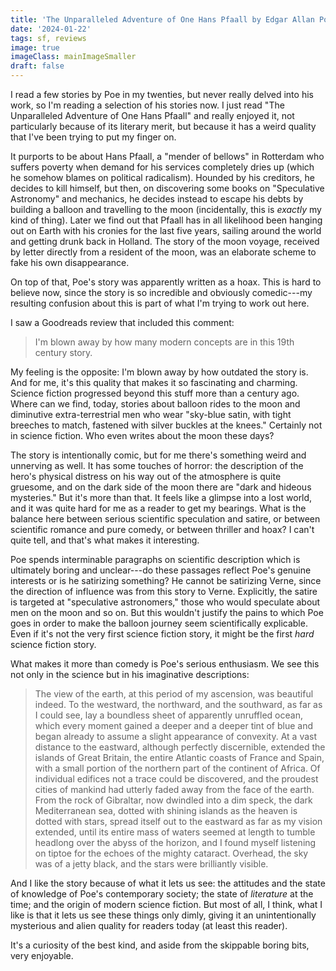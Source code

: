 ```yaml
---
title: 'The Unparalleled Adventure of One Hans Pfaall by Edgar Allan Poe (1835)'
date: '2024-01-22'
tags: sf, reviews
image: true
imageClass: mainImageSmaller
draft: false
---
```


I read a few stories by Poe in my twenties, but never really delved into his work, so I'm reading a selection of his stories now. I just read "The Unparalleled Adventure of One Hans Pfaall" and really enjoyed it, not particularly because of its literary merit, but because it has a weird quality that I've been trying to put my finger on.

It purports to be about Hans Pfaall, a "mender of bellows" in Rotterdam who suffers poverty when demand for his services completely dries up (which he somehow blames on political radicalism). Hounded by his creditors, he decides to kill himself, but then, on discovering some books on "Speculative Astronomy" and mechanics, he decides instead to escape his debts by building a balloon and travelling to the moon (incidentally, this is _exactly_ my kind of thing). Later we find out that Pfaall has in all likelihood been hanging out on Earth with his cronies for the last five years, sailing around the world and getting drunk back in Holland. The story of the moon voyage, received by letter directly from a resident of the moon, was an elaborate scheme to fake his own disappearance.

On top of that, Poe's story was apparently written as a hoax. This is hard to believe now, since the story is so incredible and obviously comedic---my resulting confusion about this is part of what I'm trying to work out here.

I saw a Goodreads review that included this comment:

> I'm blown away by how many modern concepts are in this 19th century story.

My feeling is the opposite: I'm blown away by how outdated the story is. And for me, it's this quality that makes it so fascinating and charming. Science fiction progressed beyond this stuff more than a century ago. Where can we find, today, stories about balloon rides to the moon and diminutive extra-terrestrial men who wear "sky-blue satin, with tight breeches to match, fastened with silver buckles at the knees." Certainly not in science fiction. Who even writes about the moon these days?

The story is intentionally comic, but for me there's something weird and unnerving as well. It has some touches of horror: the description of the hero's physical distress on his way out of the atmosphere is quite gruesome, and on the dark side of the moon there are "dark and hideous mysteries." But it's more than that. It feels like a glimpse into a lost world, and it was quite hard for me as a reader to get my bearings. What is the balance here between serious scientific speculation and satire, or between scientific romance and pure comedy, or between thriller and hoax? I can't quite tell, and that's what makes it interesting.

Poe spends interminable paragraphs on scientific description which is ultimately boring and unclear---do these passages reflect Poe's genuine interests or is he satirizing something? He cannot be satirizing Verne, since the direction of influence was from this story to Verne. Explicitly, the satire is targeted at "speculative astronomers," those who would speculate about men on the moon and so on. But this wouldn't justify the pains to which Poe goes in order to make the balloon journey seem scientifically explicable. Even if it's not the very first science fiction story, it might be the first _hard_ science fiction story.

What makes it more than comedy is Poe's serious enthusiasm. We see this not only in the science but in his imaginative descriptions:

> The view of the earth, at this period of my ascension, was beautiful indeed. To the westward, the northward, and the southward, as far as I could see, lay a boundless sheet of apparently unruffled ocean, which every moment gained a deeper and a deeper tint of blue and began already to assume a slight appearance of convexity. At a vast distance to the eastward, although perfectly discernible, extended the islands of Great Britain, the entire Atlantic coasts of France and Spain, with a small portion of the northern part of the continent of Africa. Of individual edifices not a trace could be discovered, and the proudest cities of mankind had utterly faded away from the face of the earth. From the rock of Gibraltar, now dwindled into a dim speck, the dark Mediterranean sea, dotted with shining islands as the heaven is dotted with stars, spread itself out to the eastward as far as my vision extended, until its entire mass of waters seemed at length to tumble headlong over the abyss of the horizon, and I found myself listening on tiptoe for the echoes of the mighty cataract. Overhead, the sky was of a jetty black, and the stars were brilliantly visible.

And I like the story because of what it lets us see: the attitudes and the state of knowledge of Poe's contemporary society; the state of _literature_ at the time; and the origin of modern science fiction. But most of all, I think, what I like is that it lets us see these things only dimly, giving it an unintentionally mysterious and alien quality for readers today (at least this reader).

It's a curiosity of the best kind, and aside from the skippable boring bits, very enjoyable.